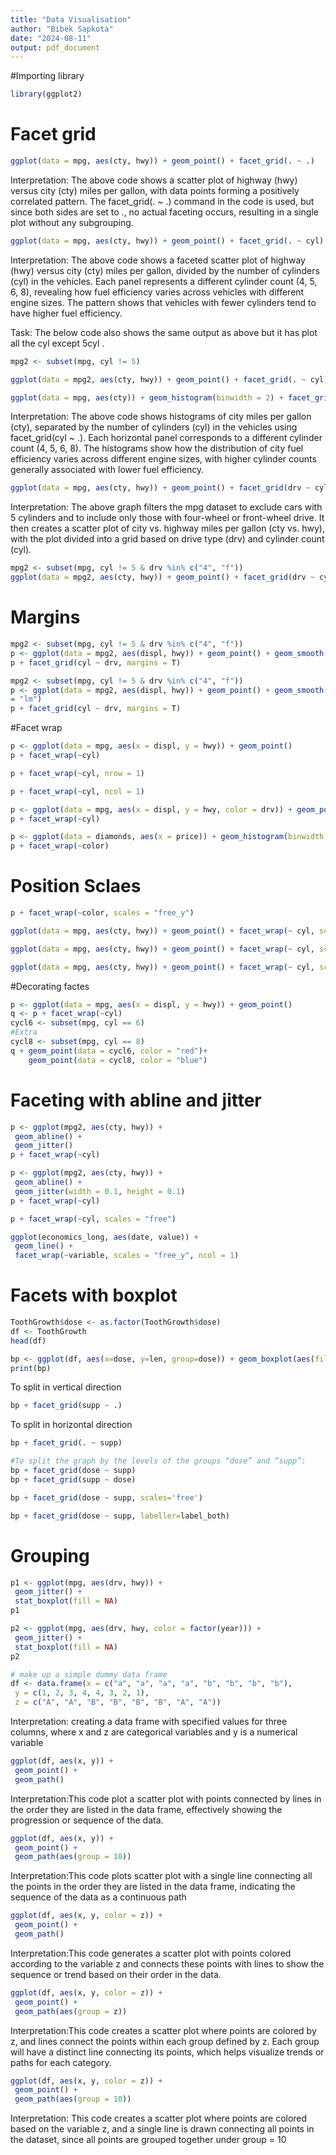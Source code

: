 ```yaml
---
title: "Data Visualisation"
author: "Bibek Sapkota"
date: "2024-08-11"
output: pdf_document
---
```


#Importing library
```r
library(ggplot2)
```

# Facet grid
```r
ggplot(data = mpg, aes(cty, hwy)) + geom_point() + facet_grid(. ~ .)
```
Interpretation: The above code shows a scatter plot of highway (hwy) versus city (cty) miles per gallon, with data points forming a positively correlated pattern. The facet_grid(. ~ .) command in the code is used, but since both sides are set to ., no actual faceting occurs, resulting in a single plot without any subgrouping.


```r
ggplot(data = mpg, aes(cty, hwy)) + geom_point() + facet_grid(. ~ cyl)
```
Interpretation: The above code shows a faceted scatter plot of highway (hwy) versus city (cty) miles per gallon, divided by the number of cylinders (cyl) in the vehicles. Each panel represents a different cylinder count (4, 5, 6, 8), revealing how fuel efficiency varies across vehicles with different engine sizes. The pattern shows that vehicles with fewer cylinders tend to have higher fuel efficiency.

Task: The below code also shows the same output as above but it has plot all the cyl except 5cyl . 
```r
mpg2 <- subset(mpg, cyl != 5)

ggplot(data = mpg2, aes(cty, hwy)) + geom_point() + facet_grid(. ~ cyl)
```


```r
ggplot(data = mpg, aes(cty)) + geom_histogram(binwidth = 2) + facet_grid(cyl ~ .)
```
Interpretation: The above code shows histograms of city miles per gallon (cty), separated by the number of cylinders (cyl) in the vehicles using facet_grid(cyl ~ .). Each horizontal panel corresponds to a different cylinder count (4, 5, 6, 8). The histograms show how the distribution of city fuel efficiency varies across different engine sizes, with higher cylinder counts generally associated with lower fuel efficiency.

```r
ggplot(data = mpg, aes(cty, hwy)) + geom_point() + facet_grid(drv ~ cyl)
```
Interpretation: The above graph filters the mpg dataset to exclude cars with 5 cylinders and to include only those with four-wheel or front-wheel drive. It then creates a scatter plot of city vs. highway miles per gallon (cty vs. hwy), with the plot divided into a grid based on drive type (drv) and cylinder count (cyl).

```r
mpg2 <- subset(mpg, cyl != 5 & drv %in% c("4", "f"))
ggplot(data = mpg2, aes(cty, hwy)) + geom_point() + facet_grid(drv ~ cyl)
```

# Margins
```r
mpg2 <- subset(mpg, cyl != 5 & drv %in% c("4", "f"))
p <- ggplot(data = mpg2, aes(displ, hwy)) + geom_point() + geom_smooth(method = "lm")
p + facet_grid(cyl ~ drv, margins = T)
```


```r
mpg2 <- subset(mpg, cyl != 5 & drv %in% c("4", "f"))
p <- ggplot(data = mpg2, aes(displ, hwy)) + geom_point() + geom_smooth(aes(colour = drv), method
= "lm")
p + facet_grid(cyl ~ drv, margins = T)
```

#Facet wrap
```r
p <- ggplot(data = mpg, aes(x = displ, y = hwy)) + geom_point()
p + facet_wrap(~cyl)
```


```r
p + facet_wrap(~cyl, nrow = 1)
```

```r
p + facet_wrap(~cyl, ncol = 1)
```


```r
p <- ggplot(data = mpg, aes(x = displ, y = hwy, color = drv)) + geom_point()
p + facet_wrap(~cyl)
```


```r
p <- ggplot(data = diamonds, aes(x = price)) + geom_histogram(binwidth = 1000)
p + facet_wrap(~color)
```


# Position Sclaes

```r
p + facet_wrap(~color, scales = "free_y")
```


```r
ggplot(data = mpg, aes(cty, hwy)) + geom_point() + facet_wrap(~ cyl, scales = "free")
```


```r
ggplot(data = mpg, aes(cty, hwy)) + geom_point() + facet_wrap(~ cyl, scales = "free_x")
```


```r
ggplot(data = mpg, aes(cty, hwy)) + geom_point() + facet_wrap(~ cyl, scales = "free_x")
```


#Decorating factes

```r
p <- ggplot(data = mpg, aes(x = displ, y = hwy)) + geom_point()
q <- p + facet_wrap(~cyl)
cycl6 <- subset(mpg, cyl == 6)
#Extra
cycl8 <- subset(mpg, cyl == 8)
q + geom_point(data = cycl6, color = "red")+
    geom_point(data = cycl8, color = "blue")

```

# Faceting with abline and jitter

```r
p <- ggplot(mpg2, aes(cty, hwy)) +
 geom_abline() +
 geom_jitter()
p + facet_wrap(~cyl)
```


```r
p <- ggplot(mpg2, aes(cty, hwy)) +
 geom_abline() +
 geom_jitter(width = 0.1, height = 0.1)
p + facet_wrap(~cyl)
```


```r
p + facet_wrap(~cyl, scales = "free")
```


```r
ggplot(economics_long, aes(date, value)) +
 geom_line() +
 facet_wrap(~variable, scales = "free_y", ncol = 1)                
```


# Facets with boxplot

```r
ToothGrowth$dose <- as.factor(ToothGrowth$dose)
df <- ToothGrowth
head(df)
```


```r
bp <- ggplot(df, aes(x=dose, y=len, group=dose)) + geom_boxplot(aes(fill=dose))
print(bp)
```

To split in vertical direction
```r
bp + facet_grid(supp ~ .)
```

To split in horizontal direction
```r
bp + facet_grid(. ~ supp)
```


```r
#To split the graph by the levels of the groups “dose” and “supp”:
bp + facet_grid(dose ~ supp)
bp + facet_grid(supp ~ dose)
```


```r
bp + facet_grid(dose ~ supp, scales='free')
```


```r
bp + facet_grid(dose ~ supp, labeller=label_both)
```


# Grouping

```r
p1 <- ggplot(mpg, aes(drv, hwy)) +
 geom_jitter() +
 stat_boxplot(fill = NA) 
p1
```


```r
p2 <- ggplot(mpg, aes(drv, hwy, color = factor(year))) +
 geom_jitter() +
 stat_boxplot(fill = NA) 
p2
```


```r
# make up a simple dummy data frame
df <- data.frame(x = c("a", "a", "a", "a", "b", "b", "b", "b"),
 y = c(1, 2, 3, 4, 4, 3, 2, 1),
 z = c("A", "A", "B", "B", "B", "B", "A", "A"))
```

Interpretation: creating a data frame with specified values for three columns, where x and z are categorical variables and y is a numerical variable

```r
ggplot(df, aes(x, y)) +
 geom_point() +
 geom_path() 
```
Interpretation:This code plot a scatter plot with points connected by lines in the order they are listed in the data frame, effectively showing the progression or sequence of the data.

```r
ggplot(df, aes(x, y)) +
 geom_point() +
 geom_path(aes(group = 10)) 
```
Interpretation:This code plots scatter plot with a single line connecting all the points in the order they are listed in the data frame, indicating the sequence of the data as a continuous path

```r
ggplot(df, aes(x, y, color = z)) +
 geom_point() +
 geom_path() 
```
Interpretation:This code generates a scatter plot with points colored according to the variable z and connects these points with lines to show the sequence or trend based on their order in the data.

```r
ggplot(df, aes(x, y, color = z)) +
 geom_point() +
 geom_path(aes(group = z)) 
```
Interpretation:This code creates a scatter plot where points are colored by z, and lines connect the points within each group defined by z. Each group will have a distinct line connecting its points, which helps visualize trends or paths for each category.

```r
ggplot(df, aes(x, y, color = z)) +
 geom_point() +
 geom_path(aes(group = 10)) 
```

Interpretation: This code creates a scatter plot where points are colored based on the variable z, and a single line is drawn connecting all points in the dataset, since all points are grouped together under group = 10



















